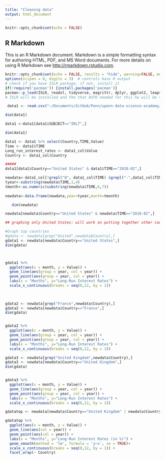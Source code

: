 ```yaml
---
title: "Cleaning data"
output: html_document
---
```


```r
knitr::opts_chunk$set(echo = FALSE)
```

## R Markdown

This is an R Markdown document. Markdown is a simple formatting syntax for authoring HTML, PDF, and MS Word documents. For more details on using R Markdown see <http://rmarkdown.rstudio.com>.

```r
knitr::opts_chunk$set(echo = FALSE, results = "hide", warning=FALSE, message=FALSE, fig.width=8, fig.height=4)
options(scipen = 0, digits = 3)  # controls base R output
# check if you have ISLR package, if not, install it
if(!require('pacman')) {install.packages('pacman')}
pacman::p_load(ISLR, readxl, tidyverse, magrittr, dplyr, ggplot2, leaps, car, contrast) 
# ISLR will be installed and the that AUTO needed for this hw will be there
```


```r
 data1 <- read.csv("~/Documents/GitHub/Penn/upenn-data-science-academy/Final Project/Data/OECD Data/long_term_interest_rates.csv", header=T, stringsAsFactors = FALSE)

dim(data1)
```

```r
data1 <-data1[data1$SUBJECT=="IRLT",]

dim(data1)
```


```r
data1 <- data1 %>% select(Country,TIME,Value)
Time <- data1$TIME
Long_run_interest_rates <- data1_col$Value
Country <- data1_col$Country

#####
data1[data1$Country=="United States" & data1$TIME=="2018-02",]

newdata<-data1_col[!grepl("Q", data1_col$TIME) &grepl("-",data1_col$TIME),]
tyear<-substring(newdata$TIME,1,4)
tmonth<-as.numeric(substring(newdata$TIME,6,7))
 
newdata<-data.frame(newdata,year=tyear,month=tmonth)

   dim(newdata)

```
```r
newdata[newdata$Country=="United States" & newdata$TIME=="2018-02",]
```


```r
## graphing only United States: will work on putting together other countries tomorrow

#Graph top countries
#gdata <- newdata[grep("United",newdata$Country),]
gdata1 <- newdata[newdata$Country=="United States",]
dim(gdata)




```


```r
gdata1 %>% 
  ggplot(aes(x = month, y = Value)) +
  geom_line(aes(group = year, col = year)) +
  geom_point(aes(group = year, col = year)) +
  labs(x = "Months", y="Long-Run Interest Rates") +
  scale_x_continuous(breaks = seq(0,12, by = 1)) 
  
            
```


```r
gdata2 <- newdata[grep("France",newdata$Country),]
gdata2 <- newdata[newdata$Country=="France",]
dim(gdata)


gdata2 %>% 
  ggplot(aes(x = month, y = Value)) +
  geom_line(aes(group = year, col = year)) +
  geom_point(aes(group = year, col = year)) +
  labs(x = "Months", y="Long-Run Interest Rates") +
  scale_x_continuous(breaks = seq(0,12, by = 1)) 
```
```r
gdata3 <- newdata[grep("United Kingdom",newdata$Country),]
gdata3 <- newdata[newdata$Country=="United Kingdom",]
dim(gdata)


gdata3 %>% 
  ggplot(aes(x = month, y = Value)) +
  geom_line(aes(group = year, col = year)) +
  geom_point(aes(group = year, col = year)) +
  labs(x = "Months", y="Long-Run Interest Rates") +
  scale_x_continuous(breaks = seq(0,12, by = 1)) 
```

```r

gdatatop <- newdata[newdata$Country=="United Kingdom" | newdata$Country=="United States" | newdata$Country=="India" | newdata$Country=="France",]

gdatatop %>% 
  ggplot(aes(x = month, y = Value)) +
  geom_line(aes(col = year)) +
  geom_point(aes(col = year)) +
  labs(x = "Months", y="Long-Run Interest Rates (in %)") +
  geom_smooth(method = 'lm', formula = 'y~x', se = TRUE)+
  scale_x_continuous(breaks = seq(0,12, by = 1)) + 
  facet_wrap(~ Country)

```

